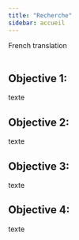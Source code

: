```yaml
---
title: "Recherche"
sidebar: accueil
---
```


French translation
<br>
<br>


## Objective 1: 
texte

## Objective 2: 
texte

## Objective 3: 
texte

## Objective 4:
texte
